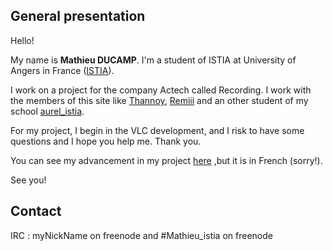 == General presentation ==


Hello! 


My name is '''Mathieu DUCAMP'''.
I'm a student of ISTIA at University of Angers in France ([http://www.istia.univ-angers.fr/ ISTIA]).


I work on a project for the company Actech called Recording. I work with the members of this site like [http://wiki.videolan.org/User:Thannoy Thannoy], [http://wiki.videolan.org/User:Remiii Remiii] and an other student of my school [http://wiki.videolan.org/User:Aurel_istia aurel_istia].

For my project, I begin in the VLC development, and I risk to have some questions and I hope you help me. Thank you.

You can see my advancement in my project [http://shiva.istia.univ-angers.fr/~adroch/index.php?page=suiviPj here] ,but it is in French (sorry!). 


See you!


== Contact ==


IRC : myNickName on freenode and #Mathieu_istia on freenode